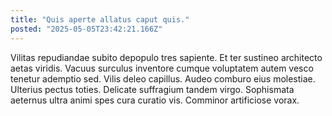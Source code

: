 ```yaml
---
title: "Quis aperte allatus caput quis."
posted: "2025-05-05T23:42:21.166Z"
---
```


Vilitas repudiandae subito depopulo tres sapiente. Et ter sustineo architecto aetas viridis. Vacuus surculus inventore cumque voluptatem autem vesco tenetur ademptio sed.
Vilis deleo capillus. Audeo comburo eius molestiae. Ulterius pectus toties.
Delicate suffragium tandem virgo. Sophismata aeternus ultra animi spes cura curatio vis. Comminor artificiose vorax.
